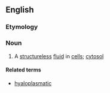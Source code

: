 ==English==

===Etymology===
{{prefix|en|hyalo|plasm}}

===Noun===
{{en-noun|~}}

# {{lb|en|microbiology}} A [[structureless]] [[fluid]] in [[cells]]; [[cytosol]]

====Related terms====
* [[hyaloplasmatic]]
